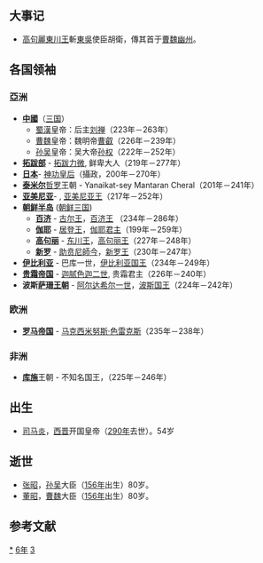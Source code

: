 {{yearTOC|236|曹魏'''[[青龙_(曹叡)|青龙]]四年'''；蜀汉'''[[建兴_(刘禅)|建兴]]十四年'''；东吴'''[[嘉禾_(孙权)|嘉禾]]五年'''}}

== 大事记 ==
*[[高句麗|高句麗]][[東川王|東川王]]斬[[孫吳|東吳]]使臣胡衛，傳其首于[[曹魏|曹魏]][[幽州|幽州]]。

== 各国领袖 ==
=== 亞洲 ===
*'''[[中國|中國]]'''（[[三国|三国]]）
**[[蜀漢|蜀漢]]皇帝：后主[[刘禅|刘禅]]（223年－263年）
**[[曹魏|曹魏]]皇帝：魏明帝[[曹叡|曹叡]]（226年－239年）
**[[孙吴|孙吴]]皇帝：吴大帝[[孙权|孙权]]（222年－252年）
*'''[[拓跋部|拓跋部]]''' - [[拓跋力微|拓跋力微]], 鲜卑大人（219年－277年）
*'''[[日本|日本]]'''- [[神功皇后|神功皇后]]（攝政，200年－270年）
*'''[[泰米尔人|泰米尔]]'''[[哲罗|哲罗]]王朝 - Yanaikat-sey Mantaran Cheral（201年－241年）
*'''[[亚美尼亚|亚美尼亚]]'''- {{link-en|梯里达底二世 (亚美尼亚)|Tiridates II of Armenia|梯里达底二世}}, [[亚美尼亚君主列表|亚美尼亚王]]（217年－252年）
*'''[[朝鲜半岛|朝鲜半岛]]''' ([[朝鲜三国|朝鲜三国]])
**'''[[百济|百济]]''' - [[古尔王|古尔王]]，[[百济君主列表|百济王]] （234年－286年）
**'''[[伽耶|伽耶]]''' - [[居登王|居登王]]，[[朝鲜半岛君主列表|伽耶君主]]（199年－259年）
**'''[[高句丽|高句丽]]''' - [[东川王|东川王]]，[[高句丽君主列表|高句丽王]]（227年－248年）
**'''[[新罗|新罗]]''' - [[助贲尼師今|助贲尼師今]]，[[新罗君主列表|新罗王]]（230年－247年）
*'''[[高加索伊比利亚王国|伊比利亚]]''' - 巴库一世，[[格鲁吉亚君主列表|伊比利亚国王]]（234年－249年）
*'''[[贵霜帝国|贵霜帝国]]''' - [[迦腻色迦二世|迦腻色迦二世]], 贵霜君主（226年－240年）
*'''波斯[[萨珊王朝|萨珊王朝]]''' - [[阿尔达希尔一世|阿尔达希尔一世]]，[[伊朗君主列表|波斯国王]]（224年－242年）

=== 欧洲 ===
*'''[[罗马帝国|罗马帝国]]''' - [[马克西米努斯·色雷克斯|马克西米努斯·色雷克斯]]（235年－238年）

=== 非洲 ===
*'''[[库施|库施]]'''王朝 - 不知名国王，（225年－246年）

== 出生 ==
*[[司马炎|司马炎]]，[[西晋|西晋]]开国皇帝（[[290年|290年]]去世）。54岁

== 逝世 ==
{{Wikisource year mention}}
*[[张昭_(三国)|张昭]]，[[孙吴|孙吴]]大臣（[[156年|156年]]出生）80岁。
*[[董昭|董昭]]，[[曹魏|曹魏]]大臣（[[156年|156年]]出生）80岁。

==参考文献==
{{reflist}}
[[Category:236年|*]]
[[Category:230年代|6年]]
[[Category:3世纪各年|3]]